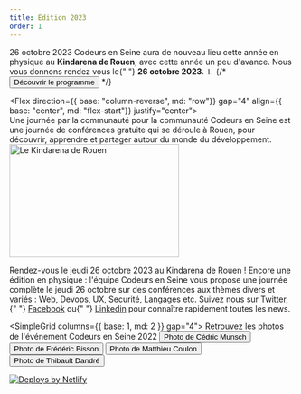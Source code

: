 ```yaml
---
title: Édition 2023
order: 1
---
```




<OGImage path="/images/ces/social.jpg" />
<Stack spacing="16">
  <Card variant="primary">
    <Flex align="center" justify="center" direction={{ base: 'column', lg: 'row'}}>
      <Box maxW="60ch">
        <Heading fontSize="2xl">
          26 octobre 2023
        </Heading>
        <Text>
          Codeurs en Seine aura de nouveau lieu cette année en physique au <strong>Kindarena&nbsp;de&nbsp;Rouen</strong>,
          avec cette année un peu d'avance. Nous vous donnons rendez vous le{" "}
          <strong>26&nbsp;octobre&nbsp;2023</strong>.
        </Text>
        <Image src="/images/ces/logo-kindarena.svg" width="13rem" alt="Logo Kindarena" mt={5} />
      </Box>
      <Box
        ml={{ lg: 'auto' }}
        pt={{ base: 4, lg: 0 }}
        pl={{ lg: 4 }}
        maxW={{ lg: '16rem' }}
        w="full"
      >
        <Stack
          spacing="4"
          justify="center"
          direction={{base: 'column', sm: 'row', md: 'column'}}
        >
          <CallForPaperButton cfpId="77LWxBRFiJ13EdvlEE8X" />
          {/* <Button as={Link} to="programme" color="brand.600">
            Découvrir le programme
          </Button> */}
        </Stack>
      </Box>
    </Flex>
  </Card>

  <Flex direction={{ base: "column-reverse", md: "row"}} gap="4" align={{ base: "center", md: "flex-start"}} justify="center">  
    <Stack maxW="60ch" spacing={4}>
      <Heading as="h3" size="md">
        Une journée par la communauté pour la communauté
      </Heading>
      <Text>
        Codeurs en Seine est une journée de conférences gratuite qui se déroule
        à Rouen, pour découvrir, apprendre et partager autour du monde du
        développement.
      </Text>
    </Stack>
    <Image
      width="300px"
      height="200px"
      objectFit="cover"
      src="/images/ces/kindarena.jpg"
      alt="Le Kindarena de Rouen"
      borderRadius={4}
    />
  </Flex>

  <Stack spacing={4}>
    <Heading as="h3" size="md">
      Rendez-vous le jeudi 26 octobre 2023 au Kindarena de Rouen !
    </Heading>
    <Text>
      Encore une édition en physique : l'équipe Codeurs en Seine vous propose
      une journée complète le jeudi 26 octobre sur des conférences aux thèmes
      divers et variés : Web, Devops, UX, Securité, Langages etc.
    </Text>
  </Stack>

  <Stack spacing="4">
    <Newsletter />
    <Text textAlign="center">
      Suivez nous sur <A href="https://twitter.com/codeursenseine">Twitter</A>,{" "}
      <A href="http://facebook.com/codeursenseine">Facebook</A> ou{" "}
      <A href="https://fr.linkedin.com/company/codeurs-en-seine">Linkedin</A> pour
      connaître rapidement toutes les news.
    </Text>
  </Stack>

  <SimpleGrid columns={{ base: 1, md: 2 }} gap="4">
    <Box rounded="md" overflow="hidden">
      <Benevoles />
    </Box>
    <Stack justify="space-around">
      <Text>Retrouvez les photos de l'événement Codeurs en Seine 2022</Text>
      <Button
        colorScheme="brand"
        as="a"
        href="https://drive.google.com/drive/folders/1U1EAqulWmO5567uQIoRNrMALDp49hy_z?usp=share_link"
      >
        Photo de Cédric Munsch
      </Button>
      <Button
        colorScheme="brand"
        as="a"
        href="https://drive.google.com/drive/folders/1ONNu9szbirIWUjmzjNa9vnFx_khSmvIl?usp=share_link"
      >
        Photo de Frédéric Bisson
      </Button>
      <Button
        colorScheme="brand"
        as="a"
        href="https://drive.google.com/drive/folders/1ZxXTP29W_N_IHQ824K9BME-z0gB_NlST?usp=share_link"
      >
        Photo de Matthieu Coulon
      </Button>
      <Button
        colorScheme="brand"
        as="a"
        href="https://drive.google.com/drive/folders/1gTpaL4V4zm_5mjC8iPURklXsbyxO6Bvf?usp=share_link"
      >
        Photo de Thibault Dandré
      </Button>
    </Stack>
  </SimpleGrid>

  <SponsorsList />

  <Flex align="center" justify="center" mt={8}>
    <a href="https://www.netlify.com">
      <img src="https://www.netlify.com/img/global/badges/netlify-light.svg" alt="Deploys by Netlify" />
    </a>
  </Flex>
</Stack>

